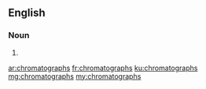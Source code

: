 ==English==

===Noun===
{{head|en}}

# {{plural of|chromatograph}}

[[ar:chromatographs]]
[[fr:chromatographs]]
[[ku:chromatographs]]
[[mg:chromatographs]]
[[my:chromatographs]]